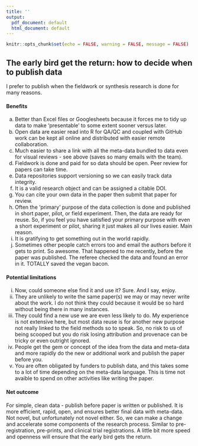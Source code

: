 ```yaml
---
title: ''
output:
  pdf_document: default
  html_document: default
---
```


```r
knitr::opts_chunk$set(echo = FALSE, warning = FALSE, message = FALSE)
```

## The early bird get the return: how to decide when to publish data  

I prefer to publish when the fieldwork or synthesis research is done for many reasons.  

#### Benefits  
a. Better than Excel files or Googlesheets because it forces me to tidy up data to make 'presentable' to some extent sooner versus later.     
b. Open data are easier read into R for QA/QC and coupled with GitHub work can be kept all online and distributed with easier remote collaboration.  
c. Much easier to share a link with all the meta-data bundled to data even for visual reviews - see above (saves so many emails with the team).  
d. Fieldwork is done and paid for so data should be open.  Peer review for papers can take time.   
e. Data repositories support versioning so we can easily track data integrity.  
f. It is a valid research object and can be assigned a citable DOI.  
g. You can cite your own data in the paper then submit that paper for review.  
h. Often the 'primary' purpose of the data collection is done and published in short paper, pilot, or field experiment. Then, the data are ready for reuse. So, if you feel you have satisfied your primary purpose with even a short experiment or pilot, sharing it just makes all our lives easier. Main reason.   
i. It is gratifying to get something out in the world rapidly. 
j. Sometimes other people catch errors too and email the authors before it gets to print. So awesome. That happened to me recently, before the paper was published. The referee checked the data and found an error in it. TOTALLY saved the vegan bacon.  


#### Potential limitations  
i. Now, could someone else find it and use it? Sure. And I say, enjoy.  
ii. They are unlikely to write the same paper(s) we may or may never write about the work. I do not think they could because it would be so hard without being there in many instances.  
iii. They could find a new use we are even less likely to do. My experience is not extensive here, but most data reuse is for another new purpose not really linked to the field methods so to speak. So, no risk to us of being scooped but you do risk losing attribution and provenace can be tricky or even outright ignored.  
iv. People get the gem or concept of the idea from the data and meta-data and more rapidly do the new or additional work and publish the paper before you.  
v. You are often obligated by funders to publish data, and this takes some to a lot of time depending on the meta-data language. This is time not avaible to spend on other activities like writing the paper.   

#### Net outcome     

For simple, clean data - publish before paper is written or published. It is more efficient, rapid, open, and ensures better final data with meta-data. Not novel, but unfortunately not novel either. So, we can make a change and accelerate some components of the research process.  Similar to pre-registration, pre-prints, and clinical trial registrations.  A little bit more speed and openness will ensure that the early bird gets the return.  